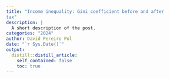 ```yaml
---
title: "Income inequality: Gini coefficient before and after
tax"
description: |
  A short description of the post.
categories: "2024"
author: David Pereiro Pol
date: "`r Sys.Date()`"
output:
  distill::distill_article:
    self_contained: false
    toc: true
---
```






